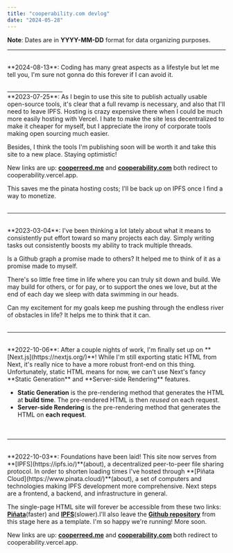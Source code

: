 ```yaml
---
title: "cooperability.com devlog"
date: "2024-05-28"
---
```

**Note**: Dates are in **YYYY-MM-DD** format for data organizing purposes.
____________________
<br />
**2024-08-13**:
Coding has many great aspects as a lifestyle but let me tell you, I'm sure not gonna do this forever if I can avoid it.
<br /><br />
____________________
<br />
**2023-07-25**:
As I begin to use this site to publish actually usable open-source tools, it's clear that a full revamp is necessary, and also that I'll need to leave IPFS. Hosting is crazy expensive there when I could be much more easily hosting with Vercel. I hate to make the site less decentralized to make it cheaper for myself, but I appreciate the irony of corporate tools making open sourcing much easier.

Besides, I think the tools I'm publishing soon will be worth it and take this site to a new place. Staying optimistic!

New links are up:
**[cooperreed.me](https://cooperreed.me/)** and **[cooperability.com](https://cooperability.com/)** both redirect to cooperability.vercel.app.

This saves me the pinata hosting costs; I'll be back up on IPFS once I find a way to monetize.
<br /><br />

____________________
<br />
**2023-03-04**:
I've been thinking a lot lately about what it means to consistently put effort toward so many projects each day. Simply writing tasks out consistently boosts my ability to track multiple threads.

Is a Github graph a promise made to others? It helped me to think of it as a promise made to myself.

There's so little free time in life where you can truly sit down and build. We may build for others, or for pay, or to support the ones we love, but at the end of each day we sleep with data swimming in our heads.

Can my excitement for my goals keep me pushing through the endless river of obstacles in life? It helps me to think that it can.
<br /><br />


____________________
<br />
**2022-10-06**:
After a couple nights of work, I'm finally set up on **[Next.js](https://nextjs.org/)**! While I'm still exporting static HTML from Next, it's really nice to have a more robust front-end on this thing. Unfortunately, static HTML means for now, we can't use Next's fancy **Static Generation** and **Server-side Rendering** features.

- **Static Generation** is the pre-rendering method that generates the HTML at **build time**. The pre-rendered HTML is then _reused_ on each request.
- **Server-side Rendering** is the pre-rendering method that generates the HTML on **each request**.  
<br /><br />
____________________
<br />
**2022-10-03**:
Foundations have been laid! This site now serves from **[IPFS](https://ipfs.io/)**(about), a decentralized peer-to-peer file sharing protocol. In order to shorten loading times I've hosted through **[Piñata Cloud](https://www.pinata.cloud/)**(about), a set of computers and technologies making IPFS development more comprehensive. Next steps are a frontend, a backend, and infrastructure in general.

The single-page HTML site will forever be accessible from these two links: **[Piñata](https://yellow-hollow-caterpillar-535.mypinata.cloud/ipfs/QmVgVFJdSgV7ocqp9PuKVDF848nqJ4KUZZuUVB5q2G3Eaf/)**(faster) and **[IPFS](https://ipfs.io/ipfs/QmVgVFJdSgV7ocqp9PuKVDF848nqJ4KUZZuUVB5q2G3Eaf/)**(slower).I'll also leave the **[Github repository](https://github.com/cooperability/MySite1-HTML-IPFS)** from this stage here as a template. I'm so happy we're running! More soon.


New links are up:
**[cooperreed.me][1]** and **[cooperability.com][2]** both redirect to cooperability.vercel.app.


  [1]: https://cooperreed.me/ "link 1"
  [2]: https://cooperability.com/ "link 2"
